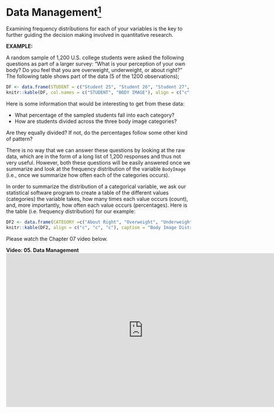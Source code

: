 # Data Management^[https://oli.cmu.edu/jcourse/workbook/activity/page?context=434b847680020ca600310bf43153f582]

Examining frequency distributions for each of your variables is the key to further guiding the decision making involved in quantitative research.

**EXAMPLE:**

A random sample of 1,200 U.S. college students were asked the following questions as part of a larger survey: "What is your perception of your own body? Do you feel that you are overweight, underweight, or about right?"  The following table shows part of the data (5 of the 1200 observations);

```r
DF <- data.frame(STUDENT = c("Student 25", "Student 26", "Student 27", "Student 28", "Student 29"), BodyImage = c("Overweight", "About Right", "Underweight", "About Right", "About Right"))
knitr::kable(DF, col.names = c("STUDENT", "BODY IMAGE"), align = c("c","c"))
```

Here is some information that would be interesting to get from these data:

* What percentage of the sampled students fall into each category?
* How are students divided across the three body image categories?

Are they equally divided? If not, do the percentages follow some other kind of pattern?

There is no way that we can answer these questions by looking at the raw data, which are in the form of a long list of 1,200 responses and thus not very useful. However, both these questions will be easily answered once we summarize and look at the frequency distribution of the variable `BodyImage` (i.e., once we summarize how often each of the categories occurs).

In order to summarize the distribution of a categorical variable, we ask our statistical software program to create a table of the different values (categories) the variable takes, how many times each value occurs (count), and, more importantly, how often each value occurs (percentages). Here is the table (i.e. frequency distribution) for our example:

```r
DF2 <- data.frame(CATEGORY =c("About Right", "Overweight", "Underweight", "Total"), COUNT = c(855, 235, 110, 1200), PERCENTAGE = c("71.3%", "19.6%", "9.2%", "100%"))
knitr::kable(DF2, align = c("c", "c", "c"), caption = "Body Image Distribution")
```

Please watch the Chapter 07 video below.

<!---
`r knitr::include_url("http://passiondrivenstatistics.com/2016/01/08/r-chapter-7/", height = "500px")`
-->

**Video:  05. Data Management**
<iframe src="https://player.vimeo.com/video/151207734?byline=0&amp;portrait=0" width="747" height="420" frameborder="0" webkitallowfullscreen="" mozallowfullscreen="" allowfullscreen=""></i

**Data Management with `R`**

During the class session, we will begin to work through how to make decisions about data management and how to put those decisions into action.

An understanding of basic operations to be used with your statistical software is a good place to start.  In `R`, logical operators include `!` (not), `&` and `&&` (logical AND), `|` and `||` (logical OR).  Relational operators in `R` include `<` (less than), `>` (greater than), `<=` (less than or equal), `==` (vector equality), and `!=` (not equal).

*Examples:*

*1. Need to identify missing data*

Often, you must define the response categories that represent missing data. For example, if the number 9 is used to represent a missing value, you must either designate in your program that this value represents missingness or else you must recode the variable into a missing data character that your statistical software recognizes. If you do not, the 9 will be treated as a real/meaningful value and will be included in each of your analyses.

```r
title_of_data_set$VAR1[title_of_data_set$VAR1 == 9] <- NA
```

*2. Need to recode responses to "no" based on skip patterns*

There are a number of skip outs in some data sets. For example, if we ask someone whether or not they have ever used marijuana, and they say "no", it would not make sense to ask them more detailed questions about their marijuana use (e.g. quantity, frequency, onset, impairment, etc.). When analyzing more detailed questions regarding marijuana (e.g. have you ever smoked marijuana daily for a month or more?), those individuals that never used the substance may show up as missing data. Since they have never used marijuana, we can assume that their answer is "no", they have never smoked marijuana daily. This would need to be explicitly recoded. Note that we commonly code a no as 0 and a yes as 1.

```r
title_of_data_set$VAR1[is.na(title_of_data_set$VAR1)] <- 0
```

*3. Need to collapse response categories*

If a variable has many response categories, it can be difficult to interpret the statistical analyses in which it is used. Alternatively, there may be too few subjects or observations identified by one or more response categories to allow for a successful analysis. In these cases, you would need to collapse across categories. Consider the variable `S1Q6A` from the data frame `NESARC` which has 14 levels that record the highest level of education of the participant. To collapse the categories into a dichotomous variable that indicates the presence of a high school degree, use the `ifelse` function. The levels `1`, `2`, `3`, `4`, `5`, `6`, and `7` of the variable `S1Q6A` correspond to education levels less than completing high school.

```r
library(PDS)
NESARC$HS_DEGREE <- factor(ifelse(NESARC$S1Q6A %in% c("1", "2", "3", "4", "5", "6", "7"), "No", "Yes"))
summary(NESARC$HS_DEGREE)
```

*4. Need to aggregate variables*

In many cases, you will want to combine multiple variables into one. Consider creating create a new variable `DepressLife` which is `Yes` if the variable `MAJORLIFE` or `DYSLIFE` is a 1 (data frame `NESARC`).

```r
NESARC$DepressLife <- factor(ifelse( (NESARC$MAJORDEPLIFE == 1 | NESARC$DYSLIFE == 1), "Yes", "No"))
summary(NESARC$DepressLife)
```

*5. Need to create continuous variables*

If you are working with a number of items that represent a single construct, it may be useful to create a composite variable/score. For example, I want to use a list of nicotine dependence symptoms meant to address the presence or absence of nicotine dependence (e.g. tolerance, withdrawal, craving, etc.). Rather than using a dichotomous variable (i.e. nicotine dependence present/absent), I want to examine the construct as a dimensional scale (i.e. number of nicotine dependence symptoms). In this case, I would want to recode each symptom variable so that `yes=1` and `no=0` and then sum the items so that they represent one composite score.

```r
nd_sum <- title_of_data_set$nd_symptom1 + title_of_data_set$nd_symptom2 + title_of_data_set$nd_symptom3
title_of_data_set$nd_sum <- nd_sum
```

*6. Labeling variable responses/values*

Given that nominal and ordinal variables have, or are given numeric response values (i.e. dummy codes), it can be useful to label those values so that the labels are displayed in your output.

```r
levels(title_of_data_set$VARIABLE) <- c("value", "value")
```

*7. Need to further subset the sample*

When using large data sets, it is often necessary to subset the data so that you are including only those observations that can assist in answering your particular research question. In these cases, you may want to select your own sample from within the survey's sampling frame. For example, if you are interested in identifying demographic predictors of depression among Type II diabetes patients, you would plan to subset the data to subjects endorsing Type II Diabetes.

```r
title_of_subsetted_data <- title_of_data_set["diabetes2" == 1, ]
# OR using dplyr
library(dplyr)
title_of_subsetted_data <- filter(title_of_data_set, "diabetes2" == 1)
```

Three different approaches to subsetting data will be illustrated.  The first approach is to use the `dplyr` function `filter`; the second approach is to use indices; and the third approach is to use the function `subset`.  Consider creating a subset of the `NESARC` data set where a person indicates

1. He/she has smoked over 100 cigarettes (`S3AQ1A == 1`)
2. He/she has smoked in the past year (`CHECK321 == 1`)
3. He/she has typically smoked every day over the last year (`S3AQ3B1 == 1`)
4. He/she is less than or equal to 25 years old (`AGE <= 25`)


The first approach uses the `filter` function with the `%>%` function.  Although it is not a requirement, the data frame `NESARC` is converted to a `data frame tbl` per the advice given in the `dplyr` vignette.

```r
library(PDS)
library(dplyr)
NESARCsub1 <- tbl_df(NESARC) %>%
  filter(S3AQ1A == 1 & CHECK321 == 1 & S3AQ3B1 == 1 & AGE <= 25)
dim(NESARCsub1)
```

The second approach uses standard indexing.

```r
NESARCsub2 <- NESARC[NESARC$S3AQ1A == 1 & NESARC$CHECK321 == 1 &
                       NESARC$S3AQ3B1 == 1 & NESARC$AGE <= 25, ]
dim(NESARCsub2)
```

The third approach uses the `subset` function.
```r
NESARCsub3 <- subset(NESARC, subset = S3AQ1A == 1 & CHECK321 == 1 &
                       S3AQ3B1 == 1 & AGE <= 25)
dim(NESARCsub3)
```


**NOTE:** Often, you will need to create groups or sub-samples from the data set for the purpose of making comparisons. It is important to be certain that the groups that you would like to compare are of adequate size and number. For example, if you were interested in comparing complications of depression in parents who had lost a child through miscarriage vs. parents who had lost a child in the first year of life, it would be important to have large enough groups of each. It would not be appropriate to attempt to compare 5000 observations in the miscarriage group to only 9 observations in the first year group.

**Extended Example**

Use the data frame `NESARC` and create a new variable (`NumberNicotineSymptoms`) that is the sum of all of the nicotine dependence symptoms where a person indicates

1. He/she has smoked over 100 cigarettes (`S3AQ1A == 1`)
2. He/she has smoked in the past year (`CHECK321 == 1`)
3. He/she has typically smoked every day over the last year (`S3AQ3B1 == 1`)
4. He/she is less than or equal to 25 years old (`AGE <= 25`)


The following code selects the 67 variables that deal with nicotine dependence using the `select` and `contains` functions from `dplyr`.
The `ifelse` function is used in the `myfix` function to convert values of 2 and 9 to 0.

```r
library(PDS)
library(dplyr)
DF <- tbl_df(NESARC) %>%
  filter(S3AQ1A ==1 & S3AQ3B1 == 1 & CHECK321 == 1 & AGE <= 25) %>%
  select(contains("S3AQ8"))
myfix <- function(x){ifelse(x %in% c(2, 9), 0, ifelse(x == 1, 1, NA))}
DF2 <- as.data.frame(apply(DF, 2, myfix))
DF2$NumberNicotineSymptoms <- apply(DF2, 1, sum, na.rm = TRUE)
nesarc <- tbl_df(NESARC) %>%
  filter(S3AQ1A ==1 & S3AQ3B1 == 1 & CHECK321 == 1 & AGE <= 25) %>%
  rename(Ethnicity = ETHRACE2A, Age = AGE, MajorDepression = MAJORDEPLIFE,
         Sex = SEX, TobaccoDependence = TAB12MDX, DailyCigsSmoked = S3AQ3C1,
         AlcoholAD = ALCABDEPP12DX) %>%
  select(Ethnicity, Age, MajorDepression, TobaccoDependence, DailyCigsSmoked, Sex, AlcoholAD)
nesarc <- data.frame(nesarc, NumberNicotineSymptoms = DF2$NumberNicotineSymptoms)
nesarc <- tbl_df(nesarc)
# Code 99 properly
nesarc$DailyCigsSmoked[nesarc$DailyCigsSmoked == 99] <- NA
# Create smoking categories
nesarc$DCScat <- cut(nesarc$DailyCigsSmoked, breaks = c(0, 5, 10, 15, 20, 98), include.lowest = FALSE)
# Label factors
nesarc$Ethnicity <- factor(nesarc$Ethnicity,
                           labels = c("Caucasian", "African American",
                                      "Native American", "Asian", "Hispanic"))
nesarc$TobaccoDependence <- factor(nesarc$TobaccoDependence,
                                   labels = c("No Nicotine Dependence",
                                              "Nicotine Dependence"))
nesarc$Sex <- factor(nesarc$Sex, labels =c("Female", "Male"))
nesarc$MajorDepression <- factor(nesarc$MajorDepression,
                                 labels =c("No Depression", "Yes Depression"))
nesarc$AlcoholAD <- factor(nesarc$AlcoholAD, labels = c("No Alcohol", "Alcohol Abuse", "Alcohol Dependence", "Alcohol Abuse and Dependence"))
#
dim(nesarc)
```

See the `PDS` vignette for additional examples.

**Data Management Assignment**

Push to your private repository on GitHub:

1. A program that manages your data.
2. Output that displays 3 of your secondary (i.e. data managed) variables as frequency tables.


------------------------------

